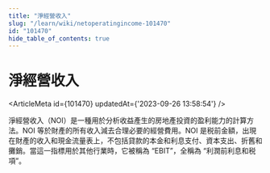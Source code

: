 ```yaml
---
title: "淨經營收入"
slug: "/learn/wiki/netoperatingincome-101470"
id: "101470"
hide_table_of_contents: true
---
```



# 淨經營收入

<ArticleMeta id={101470} updatedAt={'2023-09-26 13:58:54'} />
<div className='border-solid border-b border-t-0 my-4 border-[var(--ifm-color-gray-300)]' />

淨經營收入（NOI）是一種用於分析收益產生的房地產投資的盈利能力的計算方法。NOI 等於財產的所有收入減去合理必要的經營費用。NOI 是税前金額，出現在財產的收入和現金流量表上，不包括貸款的本金和利息支付、資本支出、折舊和攤銷。當這一指標用於其他行業時，它被稱為 “EBIT”，全稱為 “利潤前利息和税項”。
